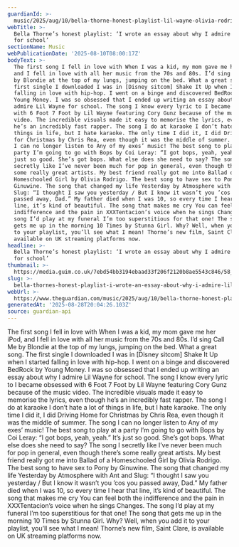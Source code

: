 ```yaml
---
guardianId: >-
  music/2025/aug/10/bella-thorne-honest-playlist-lil-wayne-olivia-rodrigo-ginuwine
webTitle: >-
  Bella Thorne’s honest playlist: ‘I wrote an essay about why I admire Lil Wayne
  for school’
sectionName: Music
webPublicationDate: '2025-08-10T08:00:17Z'
bodyText: >-
  The first song I fell in love with When I was a kid, my mom gave me her iPod,
  and I fell in love with all her music from the 70s and 80s. I’d sing Call Me
  by Blondie at the top of my lungs, jumping on the bed. What a great song. The
  first single I downloaded I was in [Disney sitcom] Shake It Up when I started
  falling in love with hip-hop. I went on a binge and discovered BedRock by
  Young Money. I was so obsessed that I ended up writing an essay about why I
  admire Lil Wayne for school. The song I know every lyric to I became obsessed
  with 6 Foot 7 Foot by Lil Wayne featuring Cory Gunz because of the music
  video. The incredible visuals made it easy to memorise the lyrics, even though
  he’s an incredibly fast rapper. The song I do at karaoke I don’t hate a lot of
  things in life, but I hate karaoke. The only time I did it, I did Driving Home
  for Christmas by Chris Rea, even though it was the middle of summer. The song
  I can no longer listen to Any of my exes’ music! The best song to play at a
  party I’m going to go with Bops by Coi Leray: “I got bops, yeah, yeah.” It’s
  just so good. She’s got bops. What else does she need to say? The song I
  secretly like I’ve never been much for pop in general, even though there’s
  some really great artists. My best friend really got me into Ballad of a
  Homeschooled Girl by Olivia Rodrigo. The best song to have sex to Pony by
  Ginuwine. The song that changed my life Yesterday by Atmosphere with Ant and
  Slug: “I thought I saw you yesterday / But I know it wasn’t you ’cos you
  passed away, Dad.” My father died when I was 10, so every time I hear that
  line, it’s kind of beautiful. The song that makes me cry You can feel both the
  indifference and the pain in XXXTentacion’s voice when he sings Changes. The
  song I’d play at my funeral I’m too superstitious for that one! The song that
  gets me up in the morning 10 Times by Stunna Girl. Why? Well, when you add it
  to your playlist, you’ll see what I mean! Thorne’s new film, Saint Clare, is
  available on UK streaming platforms now.
headline: >-
  Bella Thorne’s honest playlist: ‘I wrote an essay about why I admire Lil Wayne
  for school’
thumbnail: >-
  https://media.guim.co.uk/7ebd54bb3194ebaad33f206f2120b8ae5543c846/58_0_4940_3952/500.jpg
slug: >-
  bella-thornes-honest-playlist-i-wrote-an-essay-about-why-i-admire-lil-wayne-for-school
webUrl: >-
  https://www.theguardian.com/music/2025/aug/10/bella-thorne-honest-playlist-lil-wayne-olivia-rodrigo-ginuwine
generatedAt: '2025-08-28T20:04:26.103Z'
source: guardian-api
---
```

The first song I fell in love with When I was a kid, my mom gave me her iPod, and I fell in love with all her music from the 70s and 80s. I’d sing Call Me by Blondie at the top of my lungs, jumping on the bed. What a great song. The first single I downloaded I was in [Disney sitcom] Shake It Up when I started falling in love with hip-hop. I went on a binge and discovered BedRock by Young Money. I was so obsessed that I ended up writing an essay about why I admire Lil Wayne for school. The song I know every lyric to I became obsessed with 6 Foot 7 Foot by Lil Wayne featuring Cory Gunz because of the music video. The incredible visuals made it easy to memorise the lyrics, even though he’s an incredibly fast rapper. The song I do at karaoke I don’t hate a lot of things in life, but I hate karaoke. The only time I did it, I did Driving Home for Christmas by Chris Rea, even though it was the middle of summer. The song I can no longer listen to Any of my exes’ music! The best song to play at a party I’m going to go with Bops by Coi Leray: “I got bops, yeah, yeah.” It’s just so good. She’s got bops. What else does she need to say? The song I secretly like I’ve never been much for pop in general, even though there’s some really great artists. My best friend really got me into Ballad of a Homeschooled Girl by Olivia Rodrigo. The best song to have sex to Pony by Ginuwine. The song that changed my life Yesterday by Atmosphere with Ant and Slug: “I thought I saw you yesterday / But I know it wasn’t you ’cos you passed away, Dad.” My father died when I was 10, so every time I hear that line, it’s kind of beautiful. The song that makes me cry You can feel both the indifference and the pain in XXXTentacion’s voice when he sings Changes. The song I’d play at my funeral I’m too superstitious for that one! The song that gets me up in the morning 10 Times by Stunna Girl. Why? Well, when you add it to your playlist, you’ll see what I mean! Thorne’s new film, Saint Clare, is available on UK streaming platforms now.
